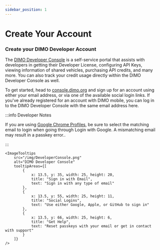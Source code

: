 ```yaml
---
sidebar_position: 1
---
```




# Create Your Account

### Create your DIMO Developer Account

The [DIMO Developer Console](https://console.dimo.org) is a self-service portal that assists with developers
in getting their Developer License, configuring API Keys, viewing information of
shared vehicles, purchasing API credits, and many more. You can also track your credit
usage directly within the DIMO Developer Console as well.

To get started, head to <span className="special-links"> [console.dimo.org](https://console.dimo.org)</span>
and sign up for an account using either your email address, or via one of the
available social login links. If you've already registered for an account with
DIMO mobile, you can log in to the DIMO Developer Console with the same email
address here.

:::info Developer Notes

If you are using
[Google Chrome Profiles](https://support.google.com/chrome/answer/2364824?hl=en&co=GENIE.Platform%3DDesktop),
be sure to select the matching email to login when going through Login with
Google. A mismatching email may result in a passkey error..

:::


	<ImageTooltips
		src="/img/DeveloperConsole.png"
		alt="DIMO Developer Console"
		tooltipAreas={[
			{
				x: 13.5, y: 35, width: 25, height: 20,
				title: "Sign in with Email",
				text: "Sign in with any type of email"
			},
			{
				x: 13.5, y: 55, width: 25, height: 11,
				title: "Social Logins",
				text: "Use either Google, Apple, or GitHub to sign in"
			},
			{
				x: 13.5, y: 66, width: 25, height: 6,
				title: "Get Help",
				text: "Reset passkeys with your email or get in contact with support"
			}
		]}
	/>

